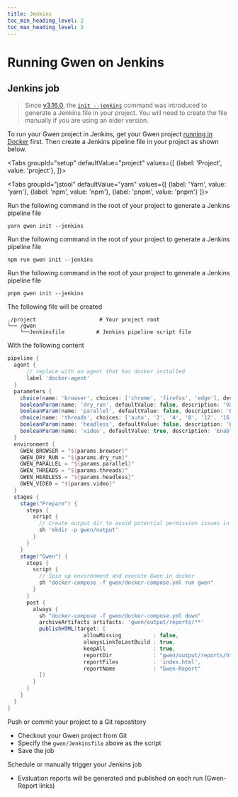```yaml
--- 
title: Jenkins
toc_min_heading_level: 2
toc_max_heading_level: 3
---
```



# Running Gwen on Jenkins

## Jenkins job

> Since [v3.16.0](https://github.com/gwen-interpreter/gwen-web/releases/tag/v3.16.0), the [`init --jenkins`](/docs/cli#gwen-cli-options-init-jenkins) command was introduced to generate a Jenkins file in your project. You will need to create the file manually if you are using an older version.

To run your Gwen project in Jenkins, get your Gwen project [running in Docker](/docs/docker) first. Then create a Jenkins pipeline file in your project as shown below.

<Tabs
  groupId="setup"
  defaultValue="project"
  values={[
    {label: 'Project', value: 'project'},
  ]}>

  <TabItem value="project">

  <Tabs
  groupId="jstool"
  defaultValue="yarn"
  values={[
    {label: 'Yarn', value: 'yarn'},
    {label: 'npm', value: 'npm'},
    {label: 'pnpm', value: 'pnpm'}
  ]}>

  <TabItem value="yarn">

  Run the following command in the root of your project to generate a Jenkins pipeline file
  
  ```shell
  yarn gwen init --jenkins
  ```

  </TabItem>

  <TabItem value="npm">

  Run the following command in the root of your project to generate a Jenkins pipeline file
  
  ```shell
  npm run gwen init --jenkins
  ```
      
  </TabItem>

  <TabItem value="pnpm">

  Run the following command in the root of your project to generate a Jenkins pipeline file
  
  ```shell
  pnpm gwen init --jenkins
  ```
  
  </TabItem>

  </Tabs>

  </TabItem>  

  </Tabs>

The following file will be created

```shell {3}
./project                    # Your project root
└── /gwen
    └──Jenkinsfile          # Jenkins pipeline script file
```

With the following content

```groovy
pipeline {
  agent {
      // replace with an agent that has docker installed
      label 'docker-agent'
  }
  parameters { 
    choice(name: 'browser', choices: ['chrome', 'firefox', 'edge'], description: 'Target web browser')
    booleanParam(name: 'dry_run', defaultValue: false, description: 'Validate without executing')
    booleanParam(name: 'parallel', defaultValue: false, description: 'Enable parallel execution') 
    choice(name: 'threads', choices: ['auto', '2', '4', '8', '12', '16', '24', '32', '48', '64'], description: 'Number of parallel threads (auto = one thread per available core)')
    booleanParam(name: 'headless', defaultValue: false, description: 'Enable headless browser') 
    booleanParam(name: 'video', defaultValue: true, description: 'Enable video capture (not available with parallel or headless)')
  }
  environment {
    GWEN_BROWSER = "${params.browser}"
    GWEN_DRY_RUN = "${params.dry_run}"
    GWEN_PARALLEL = "${params.parallel}"
    GWEN_THREADS = "${params.threads}"
    GWEN_HEADLESS = "${params.headless}"
    GWEN_VIDEO = "${params.video}"
  }
  stages {
    stage("Prepare") {
      steps {
        script {
          // Create output dir to avoid potential permission issues in docker
          sh 'mkdir -p gwen/output'
        }
      }
    }
    stage("Gwen") {
      steps {
        script {
          // Spin up environment and execute Gwen in docker
          sh "docker-compose -f gwen/docker-compose.yml run gwen"
        }
      }
      post {
        always {
          sh "docker-compose -f gwen/docker-compose.yml down"
          archiveArtifacts artifacts: 'gwen/output/reports/**'
          publishHTML(target: [
                        allowMissing          : false,
                        alwaysLinkToLastBuild : true,
                        keepAll               : true,
                        reportDir             : "gwen/output/reports/html",
                        reportFiles           : 'index.html',
                        reportName            : "Gwen-Report"
          ])
        }
      }
    }
  }
}
```

Push or commit your project to a Git repostitory
  - Checkout your Gwen project from Git
  - Specify the `gwen/Jenkinsfile` above as the script
  - Save the job

Schedule or manually trigger your Jenkins job
  - Evaluation reports will be generated and published on each run (Gwen-Report links)
